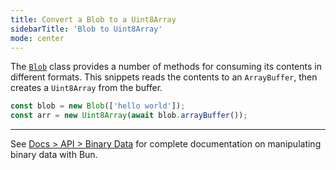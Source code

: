 ```yaml
---
title: Convert a Blob to a Uint8Array
sidebarTitle: 'Blob to Uint8Array'
mode: center
---
```


The [`Blob`](https://developer.mozilla.org/en-US/docs/Web/API/Blob) class provides a number of methods for consuming its contents in different formats. This snippets reads the contents to an `ArrayBuffer`, then creates a `Uint8Array` from the buffer.

```ts
const blob = new Blob(['hello world']);
const arr = new Uint8Array(await blob.arrayBuffer());
```

---

See [Docs > API > Binary Data](https://bun.com/docs/api/binary-data#conversion) for complete documentation on manipulating binary data with Bun.
